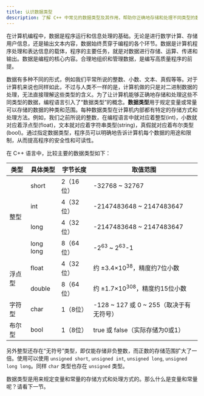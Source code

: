 ```yaml
---
title: 认识数据类型
description: 了解 C++ 中常见的数据类型及其作用，帮助你正确地存储和处理不同类型的数据。
---
```


在计算机编程中，数据是程序运行和信息处理的基础。无论是进行数学计算、存储用户信息，还是输出文本内容，数据始终贯穿于编程的各个环节。数据是计算机程序处理和表达信息的载体，程序的主要任务，就是对数据进行存储、运算、传递和输出。数据是编程的核心内容。合理地组织和管理数据，是编写高质量程序的前提。

数据有多种不同的形式，例如我们平常所说的整数、小数、文本、真假等等。对于计算机来说也同样如此，不过与人类不一样的是，计算机做的只是对二进制数据的处理，无法直接理解这些类型的含义。为了让计算机能够正确地存储和处理这些不同类型的数据，编程语言引入了“数据类型”的概念。**数据类型**用于规定变量或常量可以存储的数据的种类和范围。每种数据类型在计算机内部都有特定的存储方式和处理方法。例如，我们之前所说的整数，在编程语言中就对应着整型(int)，小数就对应着浮点型(float)，文本就对应着字符串类型(string)，真假就对应着布尔类型(bool)。通过指定数据类型，程序员可以明确地告诉计算机每个数据的用途和限制，从而提高程序的安全性和可读性。

在 C++ 语言中，比较主要的数据类型如下：

<table>
  <thead>
    <tr>
      <th rowSpan="2">类型</th>
      <th rowSpan="2">具体类型</th>
      <th rowSpan="2">字节长度</th>
      <th rowSpan="2">取值范围</th>
    </tr>
  </thead>
  <tbody>
    <tr>
      <td rowSpan="4">整型</td>
      <td>short</td>
      <td>2（16位）</td>
      <td>-32768 ~ 32767</td>
    </tr>
    <tr>
      <td>int</td>
      <td>4（32位）</td>
      <td>-2147483648 ~ 2147483647</td>
    </tr>
    <tr>
      <td>long</td>
      <td>4（32位）</td>
      <td>-2147483648 ~ 2147483647</td>
    </tr>
    <tr>
      <td>long long</td>
      <td>8（64位）</td>
      <td>-2<sup>63</sup> ~ 2<sup>63</sup>-1</td>
    </tr>
    <tr>
      <td rowSpan="2">浮点型</td>
      <td>float</td>
      <td>4（32位）</td>
      <td>约 ±3.4×10<sup>38</sup>，精度约7位小数</td>
    </tr>
    <tr>
      <td>double</td>
      <td>8（64位）</td>
      <td>约 ±1.7×10<sup>308</sup>，精度约15位小数</td>
    </tr>
    <tr>
      <td>字符型</td>
      <td>char</td>
      <td>1（8位）</td>
      <td>-128 ~ 127 或 0 ~ 255（取决于有无符号）</td>
    </tr>
    <tr>
      <td>布尔型</td>
      <td>bool</td>
      <td>1（8位）</td>
      <td>true 或 false（实际存储为0或1）</td>
    </tr>
  </tbody>
</table>

另外整型还存在“无符号”类型，即仅能存储非负整数，而正数的存储范围扩大了一倍。使用可以使用 `unsigned short`, `unsigned int`, `unsigned long`, `unsigned long long`。同样 `char` 类型也存在 `unsigned` 类型。

数据类型是用来规定变量和常量的存储方式和处理方式的。那么什么是变量和常量呢？请看下一节。
